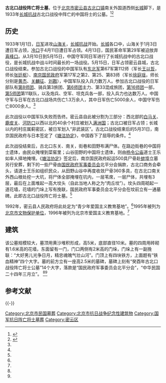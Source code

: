 {{文物保护单位
|级别 = 省级
|省区市 = 北京市
|图片 = 
|名称 = 古北口战役阵亡将士墓
|编号 = 5-4
|分类 = 近现代重要史迹及代表性建筑
|时代 = [[中华民国|民国]]
|所在 = [[密云县|密云县]][[古北口镇|古北口镇]]
|登录 = 1995年10月20日
}}

'''古北口战役阵亡将士墓'''，位于[[北京市|北京市]][[密云县|密云县]][[古北口镇|古北口镇]]南关外国道西侧[[长城|长城]]脚下，是1933年[[长城抗战|长城抗战]]古北口战役中阵亡的中国将士的公墓。<ref name=myszw>{{Cite web |url=http://shzhb.bjmy.gov.cn/shihai/402880f810b4bb7b0110b52c1d72004d.html |title=长城抗战之古北口战役，密云史志网，2007-02-12 |accessdate=2014-01-06 |archive-date=2007-08-10 |archive-url=https://web.archive.org/web/20070810031003/http://shzhb.bjmy.gov.cn/shihai/402880f810b4bb7b0110b52c1d72004d.html |dead-url=yes }}</ref><ref name=hnlyw>{{Cite web |url=http://travel.shangdu.com/beijing/20081113-2006.shtml |title=古北口长城战役阵亡将士公墓，河南旅游网，2008-11-13 |access-date=2014-01-06 |archive-date=2014-01-06 |archive-url=https://web.archive.org/web/20140106195830/http://travel.shangdu.com/beijing/20081113-2006.shtml |dead-url=yes }}</ref>

==历史==
1933年1月1日，[[日军|日军]]进攻[[山海关|山海关]]，[[长城抗战|长城抗战]]开始。[[长城|长城]]各口中，山海关于1月3日遭日军占领，[[冷口|冷口]]于4月11日遭日军占领。4月13日，国民革命军第29军被迫放弃[[喜峰口|喜峰口]]。从3月10日到5月15日，中国守军同日军进行了长城抗战中的古北口战役，是长城抗战中战斗时间最长的一场战役。5月15日，日军占领密云县城，古北口战役结束。参加古北口战役的中国军队有[[东北军|东北军]]第67军第112师（军长[[王以哲|王以哲]]，师长[[张廷枢|张廷枢]]）、[[南京国民政府|南京国民政府]]军第17军之第2、第25、第83师（军长[[徐庭瑶|徐庭瑶]]，师长分别是[[黃杰_(將軍)|黄杰]]、[[关麟征|关麟征]]、[[刘戡|刘戡]]），中国军队投入兵力数万人。参加古北口战役的日军部队有[[第8师团|第8师团]]、骑兵第3旅团、[[第6师团|第6师团]]主力、第33混成旅团，[[第16师团|第16师团]]一部，[[第5师团|第5师团]]第11联队，以及炮兵、空军、坦克兵各一部，投入兵力也达数万人。中国守军与日军在古北口战场共伤亡1.3万余人，其中日军伤亡5000余人，中国守军伤亡8000余人。<ref name=myszw/>

此次战役以中国军队失败而告终。密云县自此被分割为三部分：西北部的[[白马关|白马关]]、[[鹿皮关|鹿皮关]]、[[河防口|河防口]]以西以北的40余个村庄被划入[[满洲国|满洲国]]；古北口被日军占领；长城以内的村庄属蓟密区，被日军划入“非武装区”。古北口战役结束后的5月31日，南京国民政府与日本签定了《[[塘沽协定|塘沽协定]]》，中国吞下了屈辱的条件。<ref name=myszw/>

此次战役结束后，古北口东关、南关，街巷和田野布满尸体。在路边街巷的中国将士遗体，由民众掩埋到菜窖里；山谷田野的中国将士遗体，则由[[杨令公庙|杨令公庙]]道士王乐如率人择地掩埋。《[[塘沽协定|塘沽协定]]》签定后，南京国民政府起运500具尸骨赴[[蚌埠|蚌埠]]立墓另行安葬，剩下的一些尸骨由[[国民政府军事委员会|国民政府军事委员会]]北平分会捐款，古北口商务会牵头，请道士王乐如组织民众，从田野山谷中再度收敛尸骨360多具，在古北口南关外西山根处挖一大坑，将尸体全部掩埋在坑内，一层苇席，一层尸体，共埋有3层，最后在上面堆起一高大坟头（自此当地人称之为“肉丘坟”）。坟头四周砌起一道花墙，花墙的门垛上写有挽联，国民政府军事委员会北平分会在坟前立有一通墓碑。此即古北口战役阵亡将士墓。<ref name=hnlyw/>

1992年，密云县人民政府将此处定为“青少年爱国主义教育基地”。<ref name=hnlyw/>1995年被列为[[北京市文物保护单位|北京市文物保护单位]]，1996年被列为北京市爱国主义教育基地。<ref name=myszw/>

==建筑==
该公墓规模较大，墓顶用黄沙堆积形成，高5米，底部直径10米。墓的四周用砖砌有1.6米高的花墙，东面留有一门，门口两侧有2米高的门垛，门垛上有一副挽联：“大好男儿光争日月，精忠魂魄气壮山河”。门顶上有四块铁方，上面题有“铁血精神”四个大字。墓的前方立有一座高2.5米的墓碑，墓碑上刻有“癸酉年古北口战役阵亡将士公墓”14个大字，落款是“国民政府军事委员会北平分会”，“中华民国二十四年三月立”。 <ref name=myszw/><ref name=hnlyw/>

== 参考文献 ==
{{Reflist}}

{{-}}
{{北京市文物保护单位}}

[[Category:北京市民国墓葬|Category:北京市民国墓葬]]
[[Category:北京市抗日战争纪念性建筑物|Category:北京市抗日战争纪念性建筑物]]
[[Category:国军抗日阵亡将士墓葬|Category:国军抗日阵亡将士墓葬]]
[[Category:密云区|Category:密云区]]